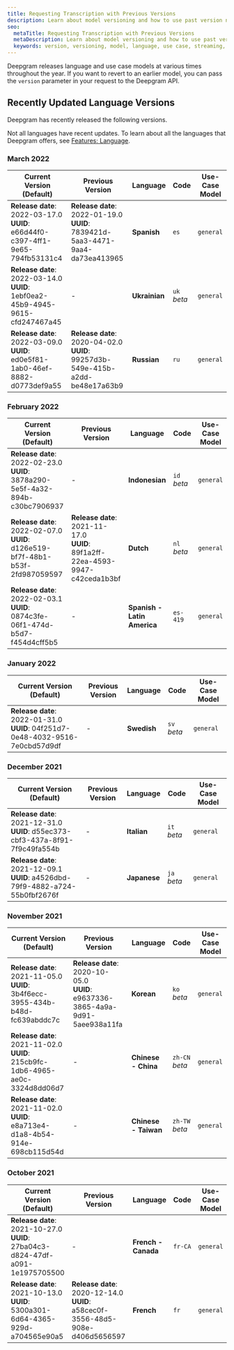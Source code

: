 ```yaml
---
title: Requesting Transcription with Previous Versions
description: Learn about model versioning and how to use past version numbers when transcribing audio with Deepgram.
seo:
  metaTitle: Requesting Transcription with Previous Versions
  metaDescription: Learn about model versioning and how to use past version numbers when transcribing audio with Deepgram.
  keywords: version, versioning, model, language, use case, streaming, live streaming, real-time
---
```


Deepgram releases language and use case models at various times throughout the year. If you want to revert to an earlier model, you can pass the `version` parameter in your request to the Deepgram API. 

## Recently Updated Language Versions

Deepgram has recently released the following versions.

<Alert type="info">

Not all languages have recent updates. To learn about all the languages that Deepgram offers, see [Features: Language](/documentation/features/language/).

</Alert>

### March 2022

| Current Version (Default) | Previous Version | Language                     | Code           | Use-Case Model |
| --------------------------|------------------|----------------------------- | -------------- | -------------- |
| **Release date**: 2022-03-17.0<br/>**UUID**: e66d44f0-c397-4ff1-9e65-794fb53131c4 | **Release date**: 2022-01-19.0<br/>**UUID**: 7839421d-5aa3-4471-9aa4-da73ea413965 | **Spanish**                  | `es`           | `general`      |
| **Release date**: 2022-03-14.0<br/>**UUID**: 1ebf0ea2-45b9-4945-9615-cfd247467a45 | - | **Ukrainian**                | `uk` *beta*    | `general`      |
| **Release date**: 2022-03-09.0<br/>**UUID**: ed0e5f81-1ab0-46ef-8882-d0773def9a55 | **Release date**: 2020-04-02.0<br/>**UUID**: 99257d3b-549e-415b-a2dd-be48e17a63b9 | **Russian**                  | `ru`           | `general`      |

### February 2022

| Current Version (Default) | Previous Version | Language                     | Code           | Use-Case Model |
| --------------------------|------------------|----------------------------- | -------------- | -------------- |
| **Release date**: 2022-02-23.0<br/>**UUID**: 3878a290-5e5f-4a32-894b-c30bc7906937 | - | **Indonesian**               | `id` *beta*    | `general`      |
| **Release date**: 2022-02-07.0<br/>**UUID**: d126e519-bf7f-48b1-b53f-2fd987059597 | **Release date**: 2021-11-17.0<br/>**UUID**: 89f1a2ff-22ea-4593-9947-c42ceda1b3bf | **Dutch**                    | `nl` *beta*    | `general`      |
| **Release date**: 2022-02-03.1<br/>**UUID**: 0874c3fe-06f1-474d-b5d7-f454d4cff5b5 | - | **Spanish - Latin America**  | `es-419`       | `general`      |

### January 2022

| Current Version (Default) | Previous Version | Language                     | Code           | Use-Case Model |
| --------------------------|------------------|----------------------------- | -------------- | -------------- |
| **Release date**: 2022-01-31.0<br/>**UUID**: 04f251d7-0e48-4032-9516-7e0cbd57d9df | - | **Swedish**                  | `sv` *beta*    | `general`      |

### December 2021

| Current Version (Default) | Previous Version | Language                     | Code           | Use-Case Model |
| --------------------------|------------------|----------------------------- | -------------- | -------------- |
| **Release date**: 2021-12-31.0<br/>**UUID**: d55ec373-cbf3-437a-8f91-7f9c49fa554b | - | **Italian**                  | `it` *beta*    | `general`      |
| **Release date**: 2021-12-09.1<br/>**UUID**: a4526dbd-79f9-4882-a724-55b0fbf2676f | - | **Japanese**                 | `ja` *beta*    | `general`      |

### November 2021

| Current Version (Default) | Previous Version | Language                     | Code           | Use-Case Model |
| --------------------------|------------------|----------------------------- | -------------- | -------------- |
| **Release date**: 2021-11-05.0<br/>**UUID**: 3b4f6ecc-3955-434b-b48d-fc639abddc7c | **Release date**: 2020-10-05.0<br/>**UUID**: e9637336-3865-4a9a-9d91-5aee938a11fa | **Korean**                   | `ko` *beta*    | `general`      |
| **Release date**: 2021-11-02.0<br/>**UUID**: 215cb9fc-1db6-4965-ae0c-3324d8dd06d7 | - | **Chinese - China**          | `zh-CN` *beta* | `general`      |
| **Release date**: 2021-11-02.0<br/>**UUID**: e8a713e4-d1a8-4b54-914e-698cb115d54d | - | **Chinese - Taiwan**         | `zh-TW` *beta* | `general`      |

### October 2021

| Current Version (Default) | Previous Version | Language                     | Code           | Use-Case Model |
| --------------------------|------------------|----------------------------- | -------------- | -------------- |
| **Release date**: 2021-10-27.0<br/>**UUID**: 27ba04c3-d824-47df-a091-1e1975705500 | - | **French - Canada**          | `fr-CA`        | `general`      |
| **Release date**: 2021-10-13.0<br/>**UUID**: 5300a301-6d64-4365-929d-a704565e90a5 | **Release date**: 2020-12-14.0<br/>**UUID**: a58cec0f-3556-48d5-908e-d406d5656597 | **French**                   | `fr`           | `general`      |
